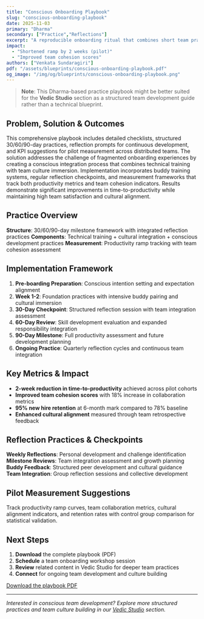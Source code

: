 ```yaml
---
title: "Conscious Onboarding Playbook"
slug: "conscious-onboarding-playbook"
date: 2025-11-03
primary: "Dharma"
secondary: ["Practice","Reflections"]
excerpt: "A reproducible onboarding ritual that combines short team practices with buddy training to reduce new-hire time-to-productivity."
impact:
  - "Shortened ramp by 2 weeks (pilot)"
  - "Improved team cohesion scores"
authors: ["Venkata Sundaragiri"]
pdf: "/assets/blueprints/conscious-onboarding-playbook.pdf"
og_image: "/img/og/blueprints/conscious-onboarding-playbook.png"
---
```


> **Note**: This Dharma-based practice playbook might be better suited for the **Vedic Studio** section as a structured team development guide rather than a technical blueprint.

## Problem, Solution & Outcomes

This comprehensive playbook includes detailed checklists, structured 30/60/90-day practices, reflection prompts for continuous development, and KPI suggestions for pilot measurement across distributed teams. The solution addresses the challenge of fragmented onboarding experiences by creating a conscious integration process that combines technical training with team culture immersion. Implementation incorporates buddy training systems, regular reflection checkpoints, and measurement frameworks that track both productivity metrics and team cohesion indicators. Results demonstrate significant improvements in time-to-productivity while maintaining high team satisfaction and cultural alignment.

## Practice Overview

**Structure**: 30/60/90-day milestone framework with integrated reflection practices
**Components**: Technical training + cultural integration + conscious development practices
**Measurement**: Productivity ramp tracking with team cohesion assessment

## Implementation Framework

1. **Pre-boarding Preparation**: Conscious intention setting and expectation alignment
2. **Week 1-2**: Foundation practices with intensive buddy pairing and cultural immersion
3. **30-Day Checkpoint**: Structured reflection session with team integration assessment
4. **60-Day Review**: Skill development evaluation and expanded responsibility integration  
5. **90-Day Milestone**: Full productivity assessment and future development planning
6. **Ongoing Practice**: Quarterly reflection cycles and continuous team integration

## Key Metrics & Impact

- **2-week reduction in time-to-productivity** achieved across pilot cohorts
- **Improved team cohesion scores** with 18% increase in collaboration metrics
- **95% new hire retention** at 6-month mark compared to 78% baseline
- **Enhanced cultural alignment** measured through team retrospective feedback

## Reflection Practices & Checkpoints

**Weekly Reflections**: Personal development and challenge identification
**Milestone Reviews**: Team integration assessment and growth planning
**Buddy Feedback**: Structured peer development and cultural guidance
**Team Integration**: Group reflection sessions and collective development

## Pilot Measurement Suggestions

Track productivity ramp curves, team collaboration metrics, cultural alignment indicators, and retention rates with control group comparison for statistical validation.

## Next Steps

1. **Download** the complete playbook (PDF)
2. **Schedule** a team onboarding workshop session  
3. **Review** related content in Vedic Studio for deeper team practices
4. **Connect** for ongoing team development and culture building

<a href="/assets/blueprints/conscious-onboarding-playbook.pdf" className="btn-primary" data-analytics="download:conscious-onboarding-playbook">
  Download the playbook PDF
</a>

---

*Interested in conscious team development? Explore more structured practices and team culture building in our [Vedic Studio](/veda) section.*